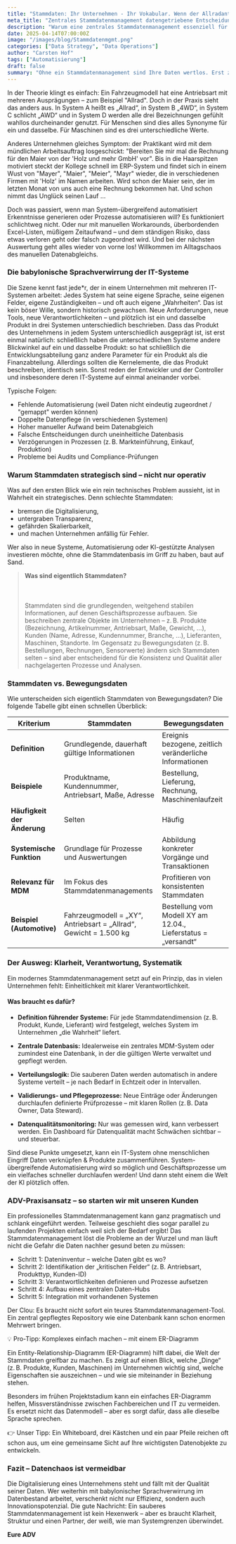 ```yaml
---
title: "Stammdaten: Ihr Unternehmen - Ihr Vokabular. Wenn der Allradantrieb zum Stolperstein wird"
meta_title: "Zentrales Stammdatenmanagement datengetriebene Entscheidungen"
description: "Warum eine zentrales Stammdatenmanagement essenziell für Unternehmen ist – und wie es sich pragmatisch umsetzen lässt."
date: 2025-04-14T07:00:00Z
image: "/images/blog/Stammdatenmgmt.png"
categories: ["Data Strategy", "Data Operations"]
author: "Carsten Hof"
tags: ["Automatisierung"]
draft: false
summary: "Ohne ein Stammdatenmanagement sind Ihre Daten wertlos. Erst zentral gepflegte, unternehmensweit genutzte Stammdaten, erlauben es Zusammenhänge zu erkennen und datengetrieben Entscheidungen zu treffen."
---
```


In der Theorie klingt es einfach: Ein Fahrzeugmodell hat eine Antriebsart mit mehreren Ausprägungen – zum Beispiel "Allrad". Doch in der Praxis sieht das anders aus. In System A heißt es „Allrad“, in System B „4WD“, in System C schlicht „AWD“ und in System D werden alle drei Bezeichnungen gefühlt wahllos durcheinander genutzt. Für Menschen sind dies alles Synonyme für ein und dasselbe. Für Maschinen sind es drei unterschiedliche Werte.

Anderes Unternehmen gleiches Symptom: der Praktikant wird mit dem mündlichen Arbeitsauftrag losgeschickt: "Bereiten Sie mir mal die Rechnung für den Maier von der 'Holz und mehr GmbH' vor". Bis in die Haarspitzen motiviert steckt der Kollege schnell im ERP-System und findet sich in einem Wust von "Mayer", "Maier", "Meier", "Mayr" wieder, die in verschiedenen Firmen mit 'Holz' im Namen arbeiten. Wird schon der Maier sein, der im letzten Monat von uns auch eine Rechnung bekommen hat. Und schon nimmt das Unglück seinen Lauf ...

Doch was passiert, wenn man System-übergreifend automatisiert Erkenntnisse generieren oder Prozesse automatisieren will? Es funktioniert schlichtweg nicht. Oder nur mit manuellen Workarounds, überbordenden Excel-Listen, müßigem Zeitaufwand – und dem ständigen Risiko, dass etwas verloren geht oder falsch zugeordnet wird. Und bei der nächsten Auswertung geht alles wieder von vorne los! Willkommen im Alltagschaos des manuellen Datenabgleichs.

### Die babylonische Sprachverwirrung der IT-Systeme
Die Szene kennt fast jede*r, der in einem Unternehmen mit mehreren IT-Systemen arbeitet: Jedes System hat seine eigene Sprache, seine eigenen Felder, eigene Zuständigkeiten – und oft auch eigene „Wahrheiten“. Das ist kein böser Wille, sondern historisch gewachsen. Neue Anforderungen, neue Tools, neue Verantwortlichkeiten – und plötzlich ist ein und dasselbe Produkt in drei Systemen unterschiedlich beschrieben. Dass das Produkt des Unternehmens in jedem System unterschiedlich ausgeprägt ist, ist erst einmal natürlich: schließlich haben die unterschiedlichen Systeme andere Blickwinkel auf ein und dasselbe Produkt: so hat schließlich die Entwicklungsabteilung ganz andere Parameter für ein Produkt als die Finanzabteilung. Allerdings sollten die Kernelemente, die das Produkt beschreiben, identisch sein. Sonst reden der Entwickler und der Controller und insbesondere deren IT-Systeme auf einmal aneinander vorbei.

Typische Folgen:

- Fehlende Automatisierung (weil Daten nicht eindeutig zugeordnet / "gemappt" werden können)
- Doppelte Datenpflege (in verschiedenen Systemen)
- Hoher manueller Aufwand beim Datenabgleich
- Falsche Entscheidungen durch uneinheitliche Datenbasis
- Verzögerungen in Prozessen (z. B. Markteinführung, Einkauf, Produktion)
- Probleme bei Audits und Compliance-Prüfungen

### Warum Stammdaten strategisch sind – nicht nur operativ
Was auf den ersten Blick wie ein rein technisches Problem aussieht, ist in Wahrheit ein strategisches. Denn schlechte Stammdaten:

- bremsen die Digitalisierung,
- untergraben Transparenz,
- gefährden Skalierbarkeit,
- und machen Unternehmen anfällig für Fehler.

Wer also in neue Systeme, Automatisierung oder KI-gestützte Analysen investieren möchte, ohne die Stammdatenbasis im Griff zu haben, baut auf Sand.

> **Was sind eigentlich Stammdaten?** <br></br> <br></br>
  Stammdaten sind die grundlegenden, weitgehend stabilen Informationen, auf denen Geschäftsprozesse aufbauen. Sie        beschreiben zentrale Objekte im Unternehmen – z. B.  Produkte (Bezeichnung, Artikelnummer, Antriebsart, Maße, Gewicht, …), Kunden (Name, Adresse, Kundennummer, Branche, …), Lieferanten, Maschinen, Standorte.
  Im Gegensatz zu Bewegungsdaten (z. B. Bestellungen, Rechnungen, Sensorwerte) ändern sich Stammdaten selten – sind aber entscheidend für die Konsistenz und Qualität aller nachgelagerten Prozesse und Analysen.

### Stammdaten vs. Bewegungsdaten

Wie unterscheiden sich eigentlich Stammdaten von Bewegungsdaten? Die folgende Tabelle gibt einen schnellen Überblick:

| **Kriterium**              | **Stammdaten**                                                | **Bewegungsdaten**                                            |
|---------------------------|---------------------------------------------------------------|---------------------------------------------------------------|
| **Definition**            | Grundlegende, dauerhaft gültige Informationen                 | Ereignis bezogene, zeitlich veränderliche Informationen        |
| **Beispiele**             | Produktname, Kundennummer, Antriebsart, Maße, Adresse         | Bestellung, Lieferung, Rechnung, Maschinenlaufzeit            |
| **Häufigkeit der Änderung** | Selten                                                       | Häufig                                                        |
| **Systemische Funktion**  | Grundlage für Prozesse und Auswertungen                        | Abbildung konkreter Vorgänge und Transaktionen                |
| **Relevanz für MDM**      | Im Fokus des Stammdatenmanagements                             | Profitieren von konsistenten Stammdaten                       |
| **Beispiel (Automotive)** | Fahrzeugmodell = „XY“, Antriebsart = „Allrad“, Gewicht = 1.500 kg | Bestellung vom Modell XY am 12.04., Lieferstatus = „versandt“ |


### Der Ausweg: Klarheit, Verantwortung, Systematik
Ein modernes Stammdatenmanagement setzt auf ein Prinzip, das in vielen Unternehmen fehlt: Einheitlichkeit mit klarer Verantwortlichkeit.

#### Was braucht es dafür?
- **Definition führender Systeme:**
Für jede Stammdatendimension (z. B. Produkt, Kunde, Lieferant) wird festgelegt, welches System im Unternehmen „die Wahrheit“ liefert.

- **Zentrale Datenbasis:** Idealerweise ein zentrales MDM-System oder zumindest eine Datenbank, in der die gültigen Werte verwaltet und gepflegt werden.

- **Verteilungslogik:** Die sauberen Daten werden automatisch in andere Systeme verteilt – je nach Bedarf in Echtzeit oder in Intervallen.

- **Validierungs- und Pflegeprozesse:** Neue Einträge oder Änderungen durchlaufen definierte Prüfprozesse – mit klaren Rollen (z. B. Data Owner, Data Steward).

- **Datenqualitätsmonitoring:** Nur was gemessen wird, kann verbessert werden. Ein Dashboard für Datenqualität macht Schwächen sichtbar – und steuerbar.

Sind diese Punkte umgesetzt, kann ein IT-System ohne menschlichen Eingriff Daten verknüpfen & Produkte zusammenführen. System-übergreifende Automatisierung wird so möglich und Geschäftsprozesse um ein vielfaches schneller durchlaufen werden! Und dann steht einem die Welt der KI plötzlich offen.

### ADV-Praxisansatz – so starten wir mit unseren Kunden
Ein professionelles Stammdatenmanagement kann ganz pragmatisch und schlank eingeführt werden. Teilweise geschieht dies sogar parallel zu laufenden Projekten einfach weil sich der Bedarf ergibt! Das Stammdatenmanagement löst die Probleme an der Wurzel und man läuft nicht die Gefahr die Daten nachher gesund beten zu müssen:

- Schritt 1: Dateninventur – welche Daten gibt es wo?
- Schritt 2: Identifikation der „kritischen Felder“ (z. B. Antriebsart, Produkttyp, Kunden-ID)
- Schritt 3: Verantwortlichkeiten definieren und Prozesse aufsetzen
- Schritt 4: Aufbau eines zentralen Daten-Hubs
- Schritt 5: Integration mit vorhandenen Systemen

Der Clou: Es braucht nicht sofort ein teures Stammdatenmanagement-Tool. Ein zentral gepflegtes Repository wie eine Datenbank kann schon enormen Mehrwert bringen.

💡 Pro-Tipp: Komplexes einfach machen – mit einem ER-Diagramm

Ein Entity-Relationship-Diagramm (ER-Diagramm) hilft dabei, die Welt der Stammdaten greifbar zu machen. Es zeigt auf einen Blick, welche „Dinge“ (z. B. Produkte, Kunden, Maschinen) im Unternehmen wichtig sind, welche Eigenschaften sie auszeichnen – und wie sie miteinander in Beziehung stehen.

Besonders im frühen Projektstadium kann ein einfaches ER-Diagramm helfen, Missverständnisse zwischen Fachbereichen und IT zu vermeiden. Es ersetzt nicht das Datenmodell – aber es sorgt dafür, dass alle dieselbe Sprache sprechen.

👉 Unser Tipp: Ein Whiteboard, drei Kästchen und ein paar Pfeile reichen oft schon aus, um eine gemeinsame Sicht auf Ihre wichtigsten Datenobjekte zu entwickeln.


### Fazit – Datenchaos ist vermeidbar
Die Digitalisierung eines Unternehmens steht und fällt mit der Qualität seiner Daten. Wer weiterhin mit babylonischer Sprachverwirrung im Datenbestand arbeitet, verschenkt nicht nur Effizienz, sondern auch Innovationspotenzial. Die gute Nachricht: Ein sauberes Stammdatenmanagement ist kein Hexenwerk – aber es braucht Klarheit, Struktur und einen Partner, der weiß, wie man Systemgrenzen überwindet.

**Eure ADV**
